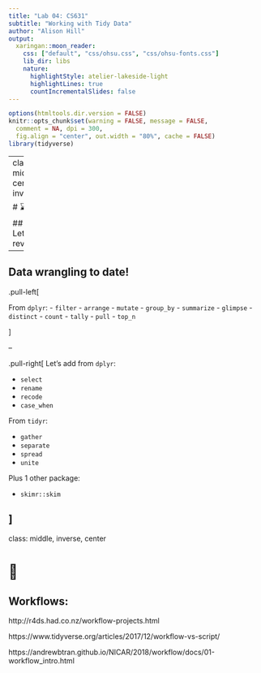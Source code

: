 ```yaml
---
title: "Lab 04: CS631"
subtitle: "Working with Tidy Data"
author: "Alison Hill"
output:
  xaringan::moon_reader:
    css: ["default", "css/ohsu.css", "css/ohsu-fonts.css"]
    lib_dir: libs
    nature:
      highlightStyle: atelier-lakeside-light
      highlightLines: true
      countIncrementalSlides: false
---
```

```r
options(htmltools.dir.version = FALSE)
knitr::opts_chunk$set(warning = FALSE, message = FALSE, 
  comment = NA, dpi = 300,
  fig.align = "center", out.width = "80%", cache = FALSE)
library(tidyverse)
```


---
class: middle, center, inverse

# ⌛️

## Let's review 

---

## Data wrangling to date! 


.pull-left[

From `dplyr`:
- `filter`
- `arrange`
- `mutate`
- `group_by`
- `summarize`
- `glimpse`
- `distinct`
- `count`
- `tally`
- `pull`
- `top_n`

]

--

.pull-right[
Let's add from `dplyr`:

- `select`
- `rename`
- `recode`
- `case_when`

From `tidyr`:

- `gather`
- `separate`
- `spread`
- `unite`

Plus 1 other package:

- `skimr::skim`

]
---
class: middle, inverse, center

# 🌊

## Workflows:

http://r4ds.had.co.nz/workflow-projects.html

https://www.tidyverse.org/articles/2017/12/workflow-vs-script/

https://andrewbtran.github.io/NICAR/2018/workflow/docs/01-workflow_intro.html
